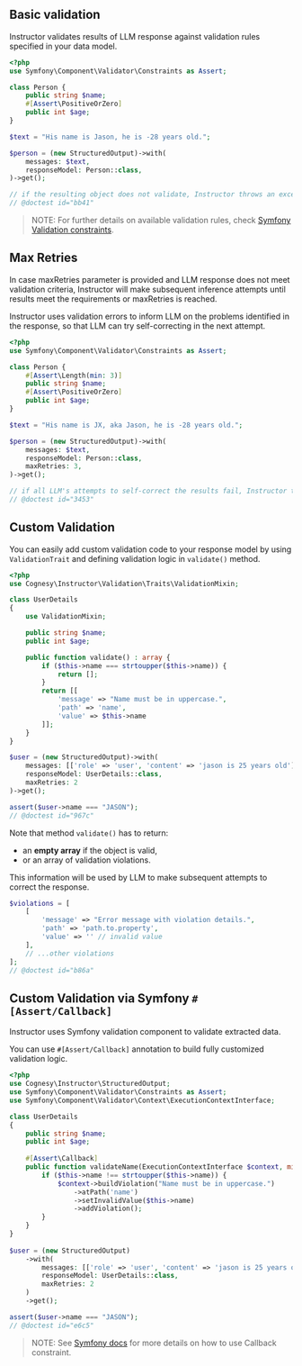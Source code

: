 ## Basic validation

Instructor validates results of LLM response against validation rules specified in your data model.

```php
<?php
use Symfony\Component\Validator\Constraints as Assert;

class Person {
    public string $name;
    #[Assert\PositiveOrZero]
    public int $age;
}

$text = "His name is Jason, he is -28 years old.";

$person = (new StructuredOutput)->with(
    messages: $text,
    responseModel: Person::class,
)->get();

// if the resulting object does not validate, Instructor throws an exception
// @doctest id="bb41"
```

> NOTE: For further details on available validation rules, check [Symfony Validation constraints](https://symfony.com/doc/current/validation.html#constraints).


## Max Retries

In case maxRetries parameter is provided and LLM response does not meet validation criteria, Instructor will make subsequent inference attempts until results meet the requirements or maxRetries is reached.

Instructor uses validation errors to inform LLM on the problems identified in the response, so that LLM can try self-correcting in the next attempt.

```php
<?php
use Symfony\Component\Validator\Constraints as Assert;

class Person {
    #[Assert\Length(min: 3)]
    public string $name;
    #[Assert\PositiveOrZero]
    public int $age;
}

$text = "His name is JX, aka Jason, he is -28 years old.";

$person = (new StructuredOutput)->with(
    messages: $text,
    responseModel: Person::class,
    maxRetries: 3,
)->get();

// if all LLM's attempts to self-correct the results fail, Instructor throws an exception
// @doctest id="3453"
```

## Custom Validation

You can easily add custom validation code to your response model by using ```ValidationTrait```
and defining validation logic in ```validate()``` method.

```php
<?php
use Cognesy\Instructor\Validation\Traits\ValidationMixin;

class UserDetails
{
    use ValidationMixin;

    public string $name;
    public int $age;

    public function validate() : array {
        if ($this->name === strtoupper($this->name)) {
            return [];
        }
        return [[
            'message' => "Name must be in uppercase.",
            'path' => 'name',
            'value' => $this->name
        ]];
    }
}

$user = (new StructuredOutput)->with(
    messages: [['role' => 'user', 'content' => 'jason is 25 years old']],
    responseModel: UserDetails::class,
    maxRetries: 2
)->get();

assert($user->name === "JASON");
// @doctest id="967c"
```

Note that method ```validate()``` has to return:
 * an **empty array** if the object is valid,
 * or an array of validation violations.

This information will be used by LLM to make subsequent attempts to correct the response.

```php
$violations = [
    [
        'message' => "Error message with violation details.",
        'path' => 'path.to.property',
        'value' => '' // invalid value
    ],
    // ...other violations
];
// @doctest id="b86a"
``` 


## Custom Validation via Symfony `#[Assert/Callback]`

Instructor uses Symfony validation component to validate extracted data.

You can use ```#[Assert/Callback]``` annotation to build fully customized validation logic.

```php
<?php
use Cognesy\Instructor\StructuredOutput;
use Symfony\Component\Validator\Constraints as Assert;
use Symfony\Component\Validator\Context\ExecutionContextInterface;

class UserDetails
{
    public string $name;
    public int $age;
    
    #[Assert\Callback]
    public function validateName(ExecutionContextInterface $context, mixed $payload) {
        if ($this->name !== strtoupper($this->name)) {
            $context->buildViolation("Name must be in uppercase.")
                ->atPath('name')
                ->setInvalidValue($this->name)
                ->addViolation();
        }
    }
}
    
$user = (new StructuredOutput)
    ->with(
        messages: [['role' => 'user', 'content' => 'jason is 25 years old']],
        responseModel: UserDetails::class,
        maxRetries: 2
    )
    ->get();

assert($user->name === "JASON");
// @doctest id="e6c5"
```

> NOTE: See [Symfony docs](https://symfony.com/doc/current/reference/constraints/Callback.html) for more details on how to use Callback constraint.
